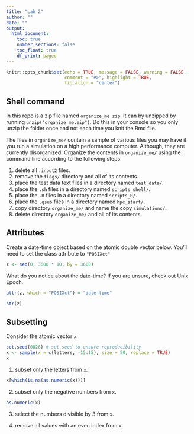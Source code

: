 ```yaml
---
title: "Lab 2"
author: ""
date: ""
output: 
  html_document:
    toc: true
    number_sections: false
    toc_float: true
    df_print: paged
---
```


```r
knitr::opts_chunk$set(echo = TRUE, message = FALSE, warning = FALSE,
                      comment = "#>", highlight = TRUE,
                      fig.align = "center")
```

## Shell command

In this repo is a zip file named `organize_me.zip`. It can by unzipped by
running `unzip("organize_me.zip")`. Do this in your console so you only unzip
the folder once and not each time you knit the Rmd file.

The files in `organize_me/` contain a sample of various files you may have if 
you run a simulation on a high performance computer. Although, they are
currently disorganized. Organize the contents in `organize_me/` using the 
command line according to the following steps.

1. delete all `.input2` files.
2. remove the `flags/` directory and all of its contents.
3. place the test data text files in a directory named `test_data/`.
4. place the `.sh` files in a directory named `scripts_shell/`.
5. place the `.R` files in a directory named `scripts_R/`.
6. place the `.qsub` files in a directory named `hpc_start/`.
7. copy directory `organize_me/` and name the copy `simulations/`.
8. delete directory `organize_me/` and all of its contents.


## Attributes

Create a date-time object based on the atomic double vector below. You'll
need to set the class attribute to `"POSIXct"`

```r
z <- seq(0, 3600 * 10, by = 3600)
```

What do you notice about the date-time? If you are unsure, check out
Unix Epoch.

```r
attr(z, which = "POSIXct") = "date-time"
```

```r
str(z)
```

## Subsetting

Consider the atomic vector `x`.

```r
set.seed(0826) # set seed to ensure reproducibility
x <- sample(x = c(letters, -15:15), size = 50, replace = TRUE)
x
```

1. subset only the letters from `x`.

```r
x[which(is.na(as.numeric(x)))]
```

2. subset only the negative numbers from `x`.

```r
as.numeric(x)
```


3. select the numbers divisible by 3 from `x`.

4. remove all values with an even index from `x`.


